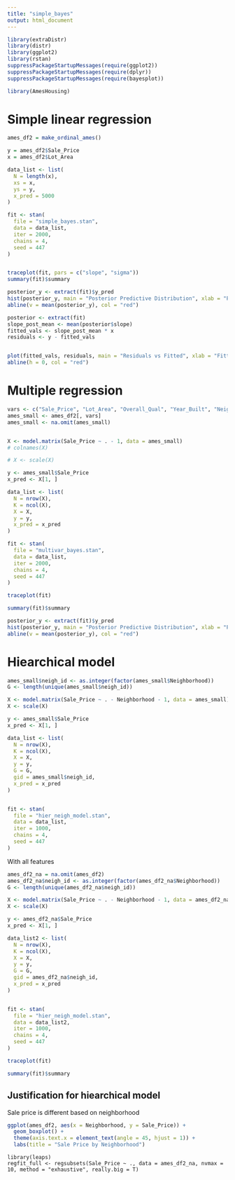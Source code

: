 ```yaml
---
title: "simple_bayes"
output: html_document
---
```


```r
library(extraDistr)
library(distr)
library(ggplot2)
library(rstan)
suppressPackageStartupMessages(require(ggplot2))
suppressPackageStartupMessages(require(dplyr))
suppressPackageStartupMessages(require(bayesplot))

library(AmesHousing)

```


# Simple linear regression
```r
ames_df2 = make_ordinal_ames()

y = ames_df2$Sale_Price
x = ames_df2$Lot_Area

data_list <- list(
  N = length(x),
  xs = x,
  ys = y,
  x_pred = 5000
)

```

```r



fit <- stan(
  file = "simple_bayes.stan", 
  data = data_list, 
  iter = 2000, 
  chains = 4,
  seed = 447
)



```



```r
traceplot(fit, pars = c("slope", "sigma"))
summary(fit)$summary

```

```r
posterior_y <- extract(fit)$y_pred
hist(posterior_y, main = "Posterior Predictive Distribution", xlab = "Predicted y")
abline(v = mean(posterior_y), col = "red")

```

```r
posterior <- extract(fit)
slope_post_mean <- mean(posterior$slope)
fitted_vals <- slope_post_mean * x
residuals <- y - fitted_vals


plot(fitted_vals, residuals, main = "Residuals vs Fitted", xlab = "Fitted", ylab = "Residuals")
abline(h = 0, col = "red")

```

# Multiple regression
```r
vars <- c("Sale_Price", "Lot_Area", "Overall_Qual", "Year_Built", "Neighborhood", "Bldg_Type")
ames_small <- ames_df2[, vars]
ames_small <- na.omit(ames_small)


X <- model.matrix(Sale_Price ~ . - 1, data = ames_small)
# colnames(X)

# X <- scale(X)

y <- ames_small$Sale_Price
x_pred <- X[1, ]

data_list <- list(
  N = nrow(X),
  K = ncol(X),
  X = X,
  y = y,
  x_pred = x_pred
)

```

```r
fit <- stan(
  file = "multivar_bayes.stan",
  data = data_list,
  iter = 2000,
  chains = 4,
  seed = 447
)
```

```r
traceplot(fit)

```

```r
summary(fit)$summary

```

```r
posterior_y <- extract(fit)$y_pred
hist(posterior_y, main = "Posterior Predictive Distribution", xlab = "Predicted y")
abline(v = mean(posterior_y), col = "red")

```


# Hiearchical model
```r

ames_small$neigh_id <- as.integer(factor(ames_small$Neighborhood))
G <- length(unique(ames_small$neigh_id))

X <- model.matrix(Sale_Price ~ . - Neighborhood - 1, data = ames_small)
X <- scale(X)

y <- ames_small$Sale_Price
x_pred <- X[1, ]

data_list <- list(
  N = nrow(X),
  K = ncol(X),
  X = X,
  y = y,
  G = G,
  gid = ames_small$neigh_id,
  x_pred = x_pred
)


fit <- stan(
  file = "hier_neigh_model.stan",
  data = data_list,
  iter = 1000,
  chains = 4,
  seed = 447
)

```

With all features
```r

ames_df2_na = na.omit(ames_df2)
ames_df2_na$neigh_id <- as.integer(factor(ames_df2_na$Neighborhood))
G <- length(unique(ames_df2_na$neigh_id))

X <- model.matrix(Sale_Price ~ . - Neighborhood - 1, data = ames_df2_na)
X <- scale(X)

y <- ames_df2_na$Sale_Price
x_pred <- X[1, ]

data_list2 <- list(
  N = nrow(X),
  K = ncol(X),
  X = X,
  y = y,
  G = G,
  gid = ames_df2_na$neigh_id,
  x_pred = x_pred
)


fit <- stan(
  file = "hier_neigh_model.stan",
  data = data_list2,
  iter = 1000,
  chains = 4,
  seed = 447
)
```


```r
traceplot(fit)
```

```r
summary(fit)$summary
```

## Justification for hiearchical model
Sale price is different based on neighborhood
```r
ggplot(ames_df2, aes(x = Neighborhood, y = Sale_Price)) +
  geom_boxplot() +
  theme(axis.text.x = element_text(angle = 45, hjust = 1)) +
  labs(title = "Sale Price by Neighborhood")
```

```{}
library(leaps)
regfit_full <- regsubsets(Sale_Price ~ ., data = ames_df2_na, nvmax = 10, method = "exhaustive", really.big = T)

```
